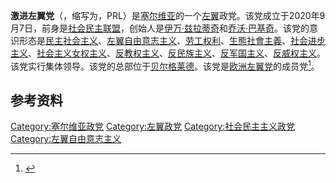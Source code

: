 '''激进左翼党'''（{{lang-sr|Партија радикалне левице|Partija radikalne levice}}，缩写为{{lang|sr|ПРЛ}}，PRL）是[[塞尔维亚|塞尔维亚]]的一个[[左翼|左翼]]政党。该党成立于2020年9月7日，前身是[[社会民主联盟_(塞尔维亚)|社会民主联盟]]，创始人是[[伊万·兹拉蒂奇|伊万·兹拉蒂奇]]和[[乔沃·巴基奇|乔沃·巴基奇]]。该党的意识形态是[[民主社会主义|民主社会主义]]、[[左翼自由意志主义|左翼自由意志主义]]、[[劳工权利|劳工权利]]、[[生態社會主義|生態社會主義]]、[[社会进步主义|社会进步主义]]、[[社会主义女权主义|社会主义女权主义]]、[[反教权主义|反教权主义]]、[[反民族主义|反民族主义]]、[[反军国主义|反军国主义]]、[[反威权主义|反威权主义]]。该党实行集体领导。该党的总部位于[[贝尔格莱德|贝尔格莱德]]。该党是[[欧洲左翼党|欧洲左翼党]]的成员党<ref>{{Cite web |url=https://www.danas.rs/politika/zlatic-radikalna-levica-je-suocavanje-sa-stvarnoscu/ |title=Zlatić: Radikalna levica je suočavanje sa stvarnošću |access-date=2020-10-04 |archive-date=2020-11-29 |archive-url=https://web.archive.org/web/20201129163643/https://www.danas.rs/politika/zlatic-radikalna-levica-je-suocavanje-sa-stvarnoscu/ |dead-url=no }}</ref>。

==参考资料==
{{reflist}}

{{塞爾維亞政黨}}
{{欧洲左翼党}}
{{Authority control}}

[[Category:塞尔维亚政党|Category:塞尔维亚政党]]
[[Category:左翼政党|Category:左翼政党]]
[[Category:社会民主主义政党|Category:社会民主主义政党]]
[[Category:左翼自由意志主义|Category:左翼自由意志主义]]